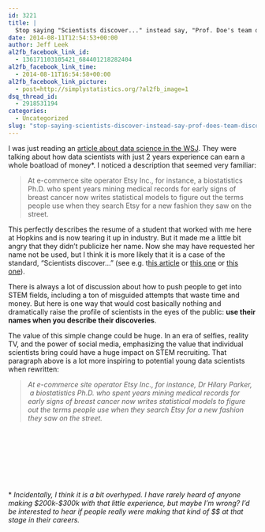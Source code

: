 ```yaml
---
id: 3221
title: |
  Stop saying "Scientists discover..." instead say, "Prof. Doe's team discovers..."
date: 2014-08-11T12:54:53+00:00
author: Jeff Leek
al2fb_facebook_link_id:
  - 136171103105421_684401218282404
al2fb_facebook_link_time:
  - 2014-08-11T16:54:58+00:00
al2fb_facebook_link_picture:
  - post=http://simplystatistics.org/?al2fb_image=1
dsq_thread_id:
  - 2918531194
categories:
  - Uncategorized
slug: "stop-saying-scientists-discover-instead-say-prof-does-team-discovers"
---
```

I was just reading an [article about data science in the WSJ](http://online.wsj.com/articles/academic-researchers-find-lucrative-work-as-big-data-scientists-1407543088). They were talking about how data scientists with just 2 years experience can earn a whole boatload of money*. I noticed a description that seemed very familiar:

> At e-commerce site operator Etsy Inc., for instance, a biostatistics Ph.D. who spent years mining medical records for early signs of breast cancer now writes statistical models to figure out the terms people use when they search Etsy for a new fashion they saw on the street.

This perfectly describes the resume of a student that worked with me here at Hopkins and is now tearing it up in industry. But it made me a little bit angry that they didn't publicize her name. Now she may have requested her name not be used, but I think it is more likely that it is a case of the standard, "Scientists discover..." (see e.g. t[his article](http://news.yahoo.com/scientists-discover-why-thrive-less-sleep-others-163712171.html) or [this one](http://www.science20.com/writer_on_the_edge/blog/scientists_discover_that_atheists_might_not_exist_and_thats_not_a_joke-139982) or [this one](http://www.huffingtonpost.com/2014/08/10/hummingbird-helicopters-technology-video_n_5659013.html?utm_hp_ref=science)).

There is always a lot of discussion about how to push people to get into STEM fields, including a ton of misguided attempts that waste time and money. But here is one way that would cost basically nothing and dramatically raise the profile of scientists in the eyes of the public: **use their names when you describe their discoveries**.

The value of this simple change could be huge. In an era of selfies, reality TV, and the power of social media, emphasizing the value that individual scientists bring could have a huge impact on STEM recruiting. That paragraph above is a lot more inspiring to potential young data scientists when rewritten:

> <span style="font-style: italic;">At e-commerce site operator Etsy Inc., for instance, Dr Hilary Parker,  a biostatistics Ph.D. who spent years mining medical records for early signs of breast cancer now writes statistical models to figure out the terms people use when they search Etsy for a new fashion they saw on the street.</span>

&nbsp;

&nbsp;

&nbsp;

&nbsp;

* _Incidentally, I think it is a bit overhyped. I have rarely heard of anyone making $200k-$300k with that little experience, but maybe I'm wrong? I'd be interested to hear if people really were making that kind of $$ at that stage in their careers. _
